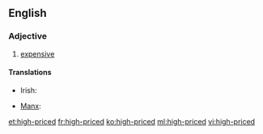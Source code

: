 ==English==

===Adjective===
{{en-adj|head=[[high]]-[[price]]d|higher-priced|highest-priced}}

# [[expensive]]

====Translations====
{{trans-top}}
* Irish: {{t-|ga|mórluachach}}
{{trans-mid}}
* [[Manx]]: {{t-|gv|ard-leaghoil}}
{{trans-bottom}}

[[et:high-priced]]
[[fr:high-priced]]
[[ko:high-priced]]
[[ml:high-priced]]
[[vi:high-priced]]